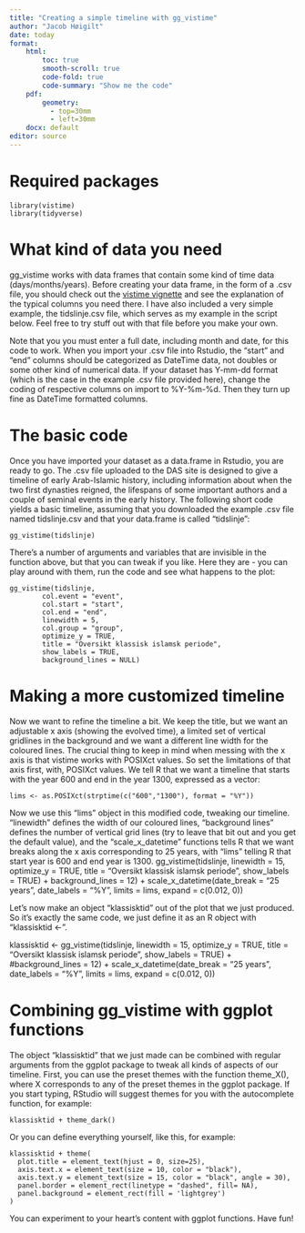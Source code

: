 ```yaml
---
title: "Creating a simple timeline with gg_vistime"
author: "Jacob Høigilt"
date: today
format: 
    html:
        toc: true
        smooth-scroll: true
        code-fold: true
        code-summary: "Show me the code"
    pdf:
        geometry: 
          - top=30mm
          - left=30mm
    docx: default
editor: source
---
```



# Required packages 
```
library(vistime)
library(tidyverse)
```
# What kind of data you need
gg_vistime works with data frames that contain some kind of time data (days/months/years). Before creating your data frame, in the form of a .csv file, you should check out the [vistime vignette](https://shosaco.github.io/vistime/reference/gg_vistime.html#examples) and see the explanation of the typical columns you need there. I have also included a very simple example, the tidslinje.csv file, which serves as my example in the script below. Feel free to try stuff out with that file before you make your own.

Note that you you must enter a full date, including month and date, for this code to work. When you import your .csv file into Rstudio, the "start" and "end" columns should be categorized as DateTime data, not doubles or some other kind of numerical data. If your dataset has Y-mm-dd format (which is the case in the example .csv file provided here), change the coding of respective columns on import to %Y-%m-%d. Then they turn up fine as DateTime formatted columns.

# The basic code
Once you have imported your dataset as a data.frame in Rstudio, you are ready to go. The .csv file uploaded to the DAS site is designed to give a timeline of early Arab-Islamic history, including information about when the two first dynasties reigned, the lifespans of some important authors and a couple of seminal events in the early history. The following short code yields a basic timeline, assuming that you downloaded the example .csv file named tidslinje.csv and that your data.frame is called "tidslinje":

```
gg_vistime(tidslinje)
```

There's a number of arguments and variables that are invisible in the function above, but that you can tweak if you like. Here they are - you can play around with them, run the code and see what happens to the plot:

```
gg_vistime(tidslinje,
        col.event = "event",
        col.start = "start",
        col.end = "end",
        linewidth = 5,
        col.group = "group",
        optimize_y = TRUE,
        title = "Oversikt klassisk islamsk periode",
        show_labels = TRUE,
        background_lines = NULL)
```

 
# Making a more customized timeline
Now we want to refine the timeline a bit. We keep the title, but we want an adjustable x 
 axis (showing the evolved time), a limited set of vertical gridlines in the background and we want a different line width for the coloured lines. The crucial thing to keep in mind when messing with the x axis is that vistime works with POSIXct values. So set the limitations of that axis
 first, with, POSIXct values. We tell R that we want a timeline that starts with the year 600 and end in the year 1300, expressed as a vector:

```
lims <- as.POSIXct(strptime(c("600","1300"), format = "%Y"))
```

Now we use this "lims" object in this modified code, tweaking our timeline. "linewidth" defines the width of our coloured lines, "background lines" defines the number of vertical grid lines (try to leave that bit out and you get the default value), and the "scale_x_datetime" functions tells R that we want breaks along the x axis corresponding to 25 years, with "lims" telling R that start year is 600 and end year is 1300.
gg_vistime(tidslinje,
            linewidth = 15,
            optimize_y = TRUE,
            title = "Oversikt klassisk islamsk periode",
            show_labels = TRUE) +
            background_lines = 12) +
            scale_x_datetime(date_break = "25 years", 
            date_labels = "%Y", limits = lims, 
            expand = c(0.012, 0)) 


Let's now make an object "klassisktid" out of the plot that we just produced. So it's exactly the same code, we just define it as an R object with "klassisktid <- ".

klassisktid <-  gg_vistime(tidslinje,
                           linewidth = 15,
                           optimize_y = TRUE,
                           title = "Oversikt klassisk islamsk periode",
                           show_labels = TRUE) +
                           #background_lines = 12) +
                          scale_x_datetime(date_break = "25 years", 
                                           date_labels = "%Y", limits = lims, 
                                           expand = c(0.012, 0)) 

# Combining gg_vistime with ggplot functions
The object "klassisktid" that we just made can be combined with regular arguments from the ggplot package to tweak all kinds of aspects of our timeline. First, you can use the preset themes with the function theme_X(), where X corresponds to any of the preset themes in the ggplot package. If you start typing, RStudio will suggest themes for you with the autocomplete function, for example: 

```
klassisktid + theme_dark()
```

Or you can define everything yourself, like this, for example:

```
klassisktid + theme(
  plot.title = element_text(hjust = 0, size=25),
  axis.text.x = element_text(size = 10, color = "black"),
  axis.text.y = element_text(size = 15, color = "black", angle = 30),
  panel.border = element_rect(linetype = "dashed", fill= NA),
  panel.background = element_rect(fill = 'lightgrey')
)
```  
You can experiment to your heart's content with ggplot functions. Have fun!